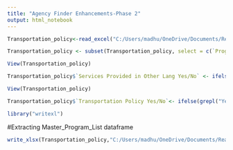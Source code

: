 ```yaml
---
title: "Agency Finder Enhancements-Phase 2"
output: html_notebook
---
```



```r

Transportation_policy<-read_excel("C:/Users/madhu/OneDrive/Documents/Ready for school, ready for life/Agency Finder/Transportation Policy with Program ID.xls.xlsx")


```


```r
Transportation_policy <- subset(Transportation_policy, select = c(`Program: Program Name`, `Program: ID`,`Evidence Based`,`Services Provided in Other Languages`,`Services Provided in Other Lang Yes/No`,`Transportation Policy`))

```


```r
View(Transportation_policy)

```


```r
Transportation_policy$`Services Provided in Other Lang Yes/No` <- ifelse(grepl("Bilingual staff on-site|Spanish interperters|Spanish|yes|Yes", Transportation_policy$`Services Provided in Other Languages`), "yes",ifelse(grepl("NA|no|No|N/A", Transportation_policy$`Services Provided in Other Languages`), "no", "")  )
```




```r
View(Transportation_policy)

```

```r
Transportation_policy$`Transportation Policy Yes/No`<- ifelse(grepl("Yes|yes|Only for field trips|Must have bus fair card or pay once you reach the bus|IHAP is not able to transport clients, but will assist clients with accessing transportation resources such as Medicaid, Orange Card, or Senior Resources transportation.", Transportation_policy$`Transportation Policy`), "yes",ifelse(grepl("NA|No|None|N/A", Transportation_policy$`Transportation Policy`), "no", "")  )
```


```r
library("writexl")
```

#Extracting Master_Program_List dataframe 

```r
write_xlsx(Transportation_policy,"C:/Users/madhu/OneDrive/Documents/Ready for school, ready for life/AgencyListDedupe/Transportation_policyx`.xlsx")
```

